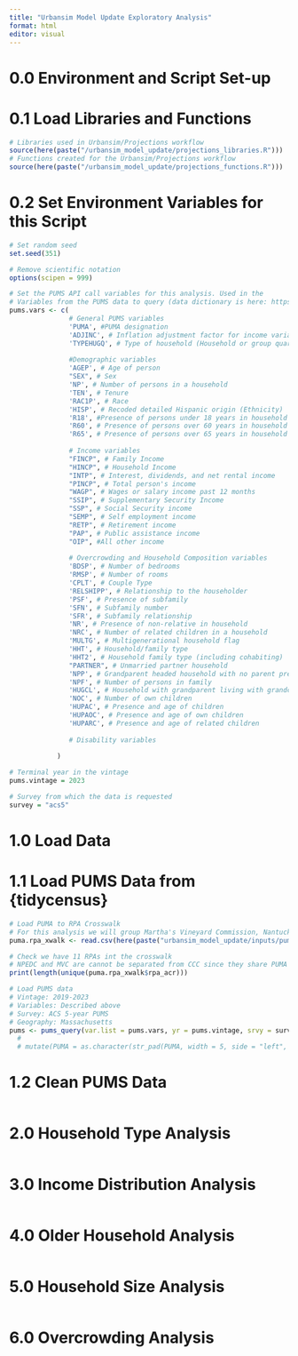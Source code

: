 ```yaml
---
title: "Urbansim Model Update Exploratory Analysis"
format: html
editor: visual
---
```

# 0.0 Environment and Script Set-up
# 0.1 Load Libraries and Functions
```r
# Libraries used in Urbansim/Projections workflow
source(here(paste("/urbansim_model_update/projections_libraries.R")))
# Functions created for the Urbansim/Projections workflow
source(here(paste("/urbansim_model_update/projections_functions.R")))
```
# 0.2 Set Environment Variables for this Script
```r
# Set random seed
set.seed(351)

# Remove scientific notation
options(scipen = 999)

# Set the PUMS API call variables for this analysis. Used in the 
# Variables from the PUMS data to query (data dictionary is here: https://www.census.gov/programs-surveys/acs/microdata/documentation.2023.html#list-tab-1370939201)
pums.vars <- c(
               # General PUMS variables
               'PUMA', #PUMA designation
               'ADJINC', # Inflation adjustment factor for income variables
               'TYPEHUGQ', # Type of household (Household or group quarters)
  
               #Demographic variables
               'AGEP', # Age of person
               "SEX", # Sex
               'NP', # Number of persons in a household
               'TEN', # Tenure
               'RAC1P', # Race
               'HISP', # Recoded detailed Hispanic origin (Ethnicity)
               'R18', #Presence of persons under 18 years in household
               'R60', # Presence of persons over 60 years in household
               'R65', # Presence of persons over 65 years in household
  
               # Income variables
               "FINCP", # Family Income
               "HINCP", # Household Income
               "INTP", # Interest, dividends, and net rental income
               "PINCP", # Total person's income
               "WAGP", # Wages or salary income past 12 months
               "SSIP", # Supplementary Security Income
               "SSP", # Social Security income
               "SEMP", # Self employment income
               "RETP", # Retirement income
               "PAP", # Public assistance income
               "OIP", #All other income
               
               # Overcrowding and Household Composition variables
               'BDSP', # Number of bedrooms
               'RMSP', # Number of rooms
               'CPLT', # Couple Type
               'RELSHIPP', # Relationship to the householder
               'PSF', # Presence of subfamily
               'SFN', # Subfamily number
               'SFR', # Subfamily relationship
               'NR', # Presence of non-relative in household
               'NRC', # Number of related children in a household
               'MULTG', # Multigenerational household flag
               'HHT', # Household/family type
               'HHT2', # Household family type (including cohabiting)
               "PARTNER", # Unmarried partner household
               'NPP', # Grandparent headed household with no parent present
               'NPF', # Number of persons in family
               'HUGCL', # Household with grandparent living with grandchildren
               'NOC', # Number of own children
               'HUPAC', # Presence and age of children
               'HUPAOC', # Presence and age of own children
               'HUPARC', # Presence and age of related children
               
               # Disability variables
                    
            )

# Terminal year in the vintage
pums.vintage = 2023

# Survey from which the data is requested
survey = "acs5"
```
# 1.0 Load Data
# 1.1 Load PUMS Data from {tidycensus}
```r
# Load PUMA to RPA Crosswalk
# For this analysis we will group Martha's Vineyard Commission, Nantucket Planning and Economic Development Commission and Cape Cod Commission into one group -- "CCC" -- which will refer to the Cape and Islands.
puma.rpa_xwalk <- read.csv(here(paste("urbansim_model_update/inputs/puma2020_rpa_crosswalk.csv")))

# Check we have 11 RPAs int the crosswalk
# NPEDC and MVC are cannot be separated from CCC since they share PUMA 1301.
print(length(unique(puma.rpa_xwalk$rpa_acr)))

# Load PUMS data
# Vintage: 2019-2023
# Variables: Described above
# Survey: ACS 5-year PUMS
# Geography: Massachusetts
pums <- pums_query(var.list = pums.vars, yr = pums.vintage, srvy = survey) 
  # 
  # mutate(PUMA = as.character(str_pad(PUMA, width = 5, side = "left", pad = 0)))
```

# 1.2 Clean PUMS Data
```r
```

# 2.0 Household Type Analysis
```r
```

# 3.0 Income Distribution Analysis
```r
```

# 4.0  Older Household Analysis
```r
```

# 5.0 Household Size Analysis
```r
```
# 6.0 Overcrowding Analysis
```r
```